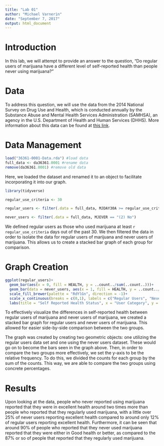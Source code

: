 ---
title: "Lab 01"
author: "Michael Varnerin"
date: "September 7, 2017"
output: html_document
---

# Introduction

In this lab, we will attempt to provide an answer to the question, "Do regular users of marijuana have a different level of self-reported health than people never using marijuana?"

# Data

To address this question, we will use the data from the 2014 National Survey on Drug Use and Health, which is conducted annually by the Substance Abuse and Mental Health Services Administration (SAMHSA), an agency in the U.S. Department of Health and Human Services (DHHS). More information about this data can be found at [this link](http://www.icpsr.umich.edu/icpsrweb/ICPSR/series/64).

# Data Management

```{r data_load}
load("36361-0001-Data.rda") #load data
full_data <- da36361.0001 #rename data
remove(da36361.0001) #remove old data
```

Here, we loaded the dataset and renamed it to an object to facilitate incorporating it into our graph.

```{r}
library(tidyverse)

regular_use_criteria <- 30

regular_users <- filter(.data = full_data, MJDAY30A >= regular_use_criteria)

never_users <- filter(.data = full_data, MJEVER == "(2) No")
```

We defined regular users as those who used marijuana at least `r regular_use_criteria` days out of the past 30. We then filtered the data in order to isolate the data for regular users of marijuana and never users of marijuana. This allows us to create a stacked bar graph of each group for comparison.

# Graph Creation

```{r}
ggplot(regular_users)+
  geom_bar(aes(x = 0, fill = HEALTH, y = ..count../sum(..count..)))+
  geom_bar(data = never_users, aes(x = 1, fill = HEALTH, y = ..count../sum(..count..)))+
  scale_fill_brewer(palette = "RdYlGn", direction = -1)+
  scale_x_continuous(breaks = c(0,1), labels = c("Regular Users", "Never Users"))+
  labs(title = "Self Reported Health Status", x = "User Category", y = "Relative Frequency")
```

To effectively visualize the differences in self-reported health between regular users of marijuana and never users of marijuana, we created a stacked bar graph for regular users and never users of marijuana. This allowed for easier side-by-side comparison between the two groups.

The graph was created by creating two geometric objects: one utilizing the regular users data set and one using the never users dataset. These would go on to become the bars seen in the graph above. Then, in order to compare the two groups more effectively, we set the y-axis to be the relative frequency. To do this, we divided the counts for each group by the sum of the counts. This way, we are able to compare the two groups using concrete percentages.

# Results

Upon looking at the data, people who never reported using marijuana reported that they were in excellent health around two times more than people who reported that they regularly used marijuana, with a little over 25% of never users reporting excellent health compared to around only 12% of regular users reporting excellent health. Furthermore, it can be seen that around 90% of people who reported that they never used marijuana reported that they were either in Good health or better, as compared to the 87% or so of people that reported that they regularly used marijuana. 